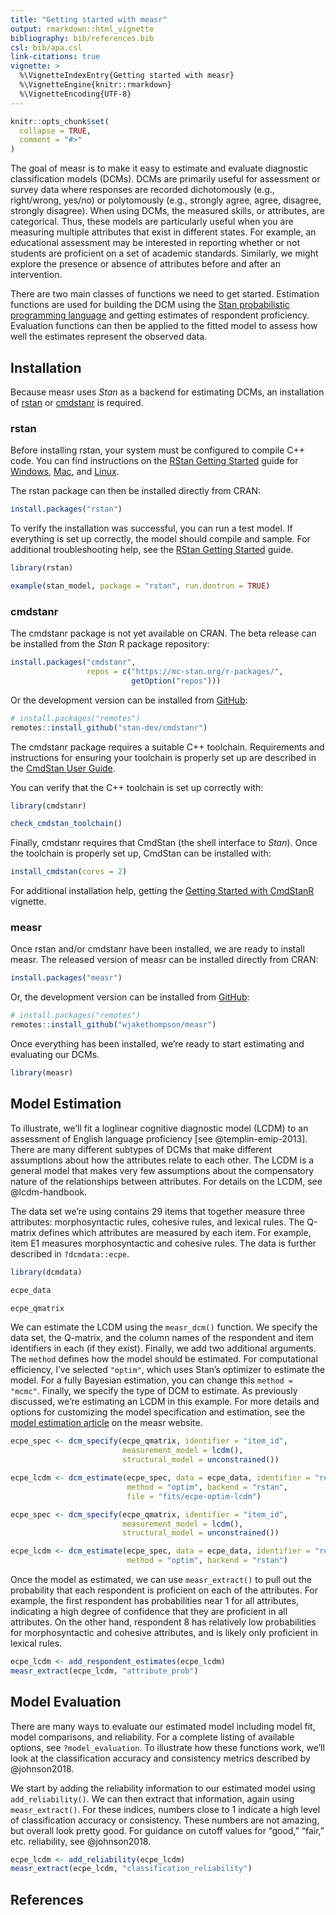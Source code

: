 ```yaml
---
title: "Getting started with measr"
output: rmarkdown::html_vignette
bibliography: bib/references.bib
csl: bib/apa.csl
link-citations: true
vignette: >
  %\VignetteIndexEntry{Getting started with measr}
  %\VignetteEngine{knitr::rmarkdown}
  %\VignetteEncoding{UTF-8}
---
```


```r
knitr::opts_chunk$set(
  collapse = TRUE,
  comment = "#>"
)
```

The goal of measr is to make it easy to estimate and evaluate diagnostic classification models (DCMs).
DCMs are primarily useful for assessment or survey data where responses are recorded dichotomously (e.g., right/wrong, yes/no) or polytomously (e.g., strongly agree, agree, disagree, strongly disagree).
When using DCMs, the measured skills, or attributes, are categorical.
Thus, these models are particularly useful when you are measuring multiple attributes that exist in different states.
For example, an educational assessment may be interested in reporting whether or not students are proficient on a set of academic standards.
Similarly, we might explore the presence or absence of attributes before and after an intervention.

There are two main classes of functions we need to get started.
Estimation functions are used for building the DCM using the [Stan probabilistic programming language](https://mc-stan.org) and getting estimates of respondent proficiency.
Evaluation functions can then be applied to the fitted model to assess how well the estimates represent the observed data.

## Installation

Because measr uses *Stan* as a backend for estimating DCMs, an installation of [rstan](https://mc-stan.org/rstan/) or [cmdstanr](https://mc-stan.org/cmdstanr/) is required.

### rstan

Before installing rstan, your system must be configured to compile C++ code.
You can find instructions on the [RStan Getting Started](https://github.com/stan-dev/rstan/wiki/RStan-Getting-Started) guide for [Windows](https://github.com/stan-dev/rstan/wiki/Configuring-C---Toolchain-for-Windows), [Mac](https://github.com/stan-dev/rstan/wiki/Configuring-C---Toolchain-for-Mac), and [Linux](https://github.com/stan-dev/rstan/wiki/Configuring-C-Toolchain-for-Linux).

The rstan package can then be installed directly from CRAN:

```r
install.packages("rstan")
```

To verify the installation was successful, you can run a test model.
If everything is set up correctly, the model should compile and sample.
For additional troubleshooting help, see the [RStan Getting Started](https://github.com/stan-dev/rstan/wiki/RStan-Getting-Started) guide.

```r
library(rstan)

example(stan_model, package = "rstan", run.dontrun = TRUE)
```

### cmdstanr

The cmdstanr package is not yet available on CRAN.
The beta release can be installed from the *Stan* R package repository:

```r
install.packages("cmdstanr",
                 repos = c("https://mc-stan.org/r-packages/",
                           getOption("repos")))
```

Or the development version can be installed from [GitHub](https://github.com/stan-dev/cmdstanr):

```r
# install.packages("remotes")
remotes::install_github("stan-dev/cmdstanr")
```

The cmdstanr package requires a suitable C++ toolchain.
Requirements and instructions for ensuring your toolchain is properly set up are described in the [CmdStan User Guide](https://mc-stan.org/docs/cmdstan-guide/cmdstan-installation.html#cpp-toolchain).

You can verify that the C++ toolchain is set up correctly with:

```r
library(cmdstanr)

check_cmdstan_toolchain()
```

Finally, cmdstanr requires that CmdStan (the shell interface to *Stan*).
Once the toolchain is properly set up, CmdStan can be installed with:

```r
install_cmdstan(cores = 2)
```

For additional installation help, getting the [Getting Started with CmdStanR](https://mc-stan.org/cmdstanr/articles/cmdstanr.html) vignette.

### measr

Once rstan and/or cmdstanr have been installed, we are ready to install measr.
The released version of measr can be installed directly from CRAN:

```r
install.packages("measr")
```

Or, the development version can be installed from [GitHub](https://github.com/wjakethompson/measr):

```r
# install.packages("remotes")
remotes::install_github("wjakethompson/measr")
```

Once everything has been installed, we're ready to start estimating and evaluating our DCMs.

```r
library(measr)
```

## Model Estimation

To illustrate, we'll fit a loglinear cognitive diagnostic model (LCDM) to an assessment of English language proficiency [see @templin-emip-2013].
There are many different subtypes of DCMs that make different assumptions about how the attributes relate to each other.
The LCDM is a general model that makes very few assumptions about the compensatory nature of the relationships between attributes.
For details on the LCDM, see @lcdm-handbook.

The data set we're using contains 29 items that together measure three attributes: morphosyntactic rules, cohesive rules, and lexical rules.
The Q-matrix defines which attributes are measured by each item.
For example, item E1 measures morphosyntactic and cohesive rules.
The data is further described in `?dcmdata::ecpe`.

```r
library(dcmdata)

ecpe_data

ecpe_qmatrix
```

We can estimate the LCDM using the `measr_dcm()` function.
We specify the data set, the Q-matrix, and the column names of the respondent and item identifiers in each (if they exist).
Finally, we add two additional arguments.
The `method` defines how the model should be estimated.
For computational efficiency, I've selected `"optim"`, which uses Stan's optimizer to estimate the model.
For a fully Bayesian estimation, you can change this `method = "mcmc"`.
Finally, we specify the type of DCM to estimate.
As previously discussed, we're estimating an LCDM in this example.
For more details and options for customizing the model specification and estimation, see the [model estimation article](https://measr.info/articles/model-estimation.html) on the measr website.

```r
ecpe_spec <- dcm_specify(ecpe_qmatrix, identifier = "item_id",
                         measurement_model = lcdm(),
                         structural_model = unconstrained())

ecpe_lcdm <- dcm_estimate(ecpe_spec, data = ecpe_data, identifier = "resp_id",
                          method = "optim", backend = "rstan",
                          file = "fits/ecpe-optim-lcdm")
```

```r
ecpe_spec <- dcm_specify(ecpe_qmatrix, identifier = "item_id",
                         measurement_model = lcdm(),
                         structural_model = unconstrained())

ecpe_lcdm <- dcm_estimate(ecpe_spec, data = ecpe_data, identifier = "resp_id",
                          method = "optim", backend = "rstan")
```

Once the model as estimated, we can use `measr_extract()` to pull out the probability that each respondent is proficient on each of the attributes.
For example, the first respondent has probabilities near 1 for all attributes, indicating a high degree of confidence that they are proficient in all attributes.
On the other hand, respondent 8 has relatively low probabilities for morphosyntactic and cohesive attributes, and is likely only proficient in lexical rules.

```r
ecpe_lcdm <- add_respondent_estimates(ecpe_lcdm)
measr_extract(ecpe_lcdm, "attribute_prob")
```

## Model Evaluation

There are many ways to evaluate our estimated model including model fit, model comparisons, and reliability.
For a complete listing of available options, see `?model_evaluation`.
To illustrate how these functions work, we'll look at the classification accuracy and consistency metrics described by @johnson2018.

We start by adding the reliability information to our estimated model using `add_reliability()`.
We can then extract that information, again using `measr_extract()`.
For these indices, numbers close to 1 indicate a high level of classification accuracy or consistency.
These numbers are not amazing, but overall look pretty good.
For guidance on cutoff values for "good," "fair," etc. reliability, see @johnson2018.

```r
ecpe_lcdm <- add_reliability(ecpe_lcdm)
measr_extract(ecpe_lcdm, "classification_reliability")
```

## References
